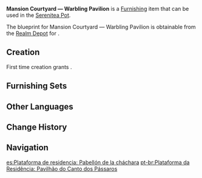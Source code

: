 {{Furnishing Infobox
|id             = 370713
|image          = Item Mansion Courtyard — Warbling Pavilion.png
|category       = Building
|subcategory    = Sumeru
|quality        = 4
|adeptal_energy = 90
|load           = 305
|reduced_load   = 152
|description    = A pavilion from Sumeru Mansion: Meditative Retreat that showcases sights from nature. It appears as a structure formed from the coming-together of several trees. The ceiling made of verdant leaves is quite attractive for birds, while the platform below provides a suitable place for other animals to take shelter. Amidst the demure fragrance wafting through the air, the animals all appear well-behaved and at ease with each other, often conversing with sonorous melodies.
|mention        = 
|blueprint      = Realm Depot
|source1        = 
|surface        = 1
|height         = 7.0
}}
'''Mansion Courtyard — Warbling Pavilion''' is a [[Furnishing]] item that can be used in the [[Serenitea Pot]].

The blueprint for Mansion Courtyard — Warbling Pavilion is obtainable from the [[Realm Depot]] for {{Item|Realm Currency|24|x=240}}.

==Creation==
First time creation grants {{Item|Trust|24|x=90}}.
{{Recipe
|type = Creation
|time = 16h
|Brightwood = 18
|sort = Brightwood
}}

==Furnishing Sets==
{{Craft Usage}}

==Other Languages==
{{Other Languages
|default_hidden = 1
|en      = Mansion Courtyard &mdash; Warbling Pavilion
|zhs     = 穹居台榭-「吟鸣之亭」
|zhs_rm  = Qióngjū Táixiè - "Yínmíng zhī Tíng"
|zht     = 穹居台榭-「吟鳴之亭」
|zht_rm  = Qióngjū Táixiè - "Yínmíng zhī Tíng"
|ja      = 住居の台榭‐「吟鳴の亭」
|ja_rm   = Juukyo no Daisha - "Ginmei no Tei"{{Assumed}}
|ko      = 거주지의 누대-「울림의 정자」
|ko_rm   = Geojuji-ui Nudae - "Ullim-ui Jeongja"
|es      = Plataforma de residencia: Pabellón de la cháchara
|fr      = Cour de manoir «&nbsp;Pavillon gazouillant&nbsp;»
|ru      = Двор особняка: Певучий павильон
|th      = ลานคฤหาสน์ - "ศาลาแห่งท่วงทำนอง"
|th_rm   = 
|vi      = Mái Đình "Tiếng Chim Ngân"
|de      = Gutshaus-Pavillon – „Laube des Vogelgesangs“
|id      = Taman Kediaman: Paviliun Pujian
|pt      = Plataforma da Residência: Pavilhão do Canto dos Pássaros
|tr      = Köşk Avlusu - Neşeli Konak
|it      = Padiglione gorgheggiante del cortile della magione
}}

==Change History==
{{Change History|3.2}}

==Navigation==
{{Furnishing Navbox|exterior}}

[[es:Plataforma de residencia: Pabellón de la cháchara]]
[[pt-br:Plataforma da Residência: Pavilhão do Canto dos Pássaros]]